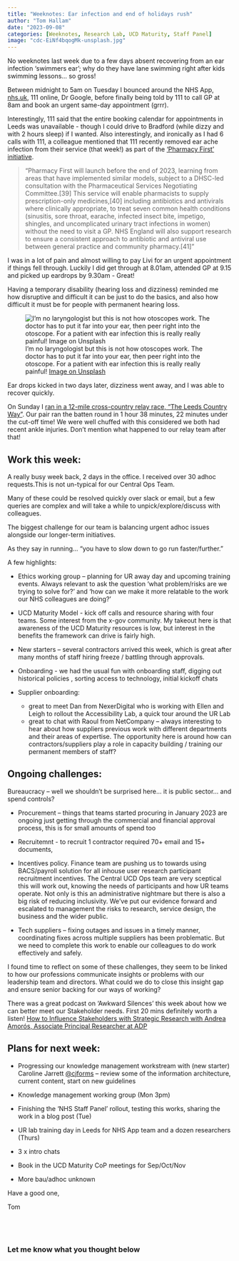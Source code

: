 ```yaml
---
title: "Weeknotes: Ear infection and end of holidays rush"
author: "Tom Hallam"
date: "2023-09-08"
categories: [Weeknotes, Research Lab, UCD Maturity, Staff Panel]
image: "cdc-EiNf4bqogMk-unsplash.jpg"
---
```



No weeknotes last week due to a few days absent recovering from an ear infection ‘swimmers ear'; why do they have lane swimming right after kids swimming lessons... so gross!

Between midnight to 5am on Tuesday I bounced around the NHS App, [nhs.uk](https://www.nhs.uk/conditions/ear-infections/){.external target="_blank"}, 111 online, Dr Google, before finally being told by 111 to call GP at 8am and book an urgent same-day appointment (grrr).

Interestingly, 111 said that the entire booking calendar for appointments in Leeds was unavailable - though I could drive to Bradford (while dizzy and with 2 hours sleep) if I wanted. Also interestingly, and ironically as I had 6 calls with 111, a colleague mentioned that 111 recently removed ear ache infection from their service (that week!) as part of the ['Pharmacy First' initiative](https://www.england.nhs.uk/long-read/delivery-plan-for-recovering-access-to-primary-care-2/#:~:text=Pharmacy%20First%20will,pharmacy.%5B41%5D){.external target="_blank"}.

> "Pharmacy First will launch before the end of 2023, learning from areas that have implemented similar models, subject to a DHSC-led consultation with the Pharmaceutical Services Negotiating Committee.[39] This service will enable pharmacists to supply prescription-only medicines,[40] including antibiotics and antivirals where clinically appropriate, to treat seven common health conditions (sinusitis, sore throat, earache, infected insect bite, impetigo, shingles, and uncomplicated urinary tract infections in women) without the need to visit a GP. NHS England will also support research to ensure a consistent approach to antibiotic and antiviral use between general practice and community pharmacy.[41]"

I was in a lot of pain and almost willing to pay Livi for an urgent appointment if things fell through. Luckily I did get through at 8.01am, attended GP at 9.15 and picked up eardrops by 9.30am - Great!

Having a temporary disability (hearing loss and dizziness) reminded me how disruptive and difficult it can be just to do the basics, and also how difficult it must be for people with permanent hearing loss.

![I'm no laryngologist but this is not how otoscopes work. The doctor has to put it far into your ear, then peer right into the otoscope. For a patient with ear infection this is really really painful! [Image on Unsplash](https://unsplash.com/photos/EiNf4bqogMk){.external fig-alt="Image of doctor testing smiling patient with otoscope." target="_blank"}](cdc-EiNf4bqogMk-unsplash.jpg)

Ear drops kicked in two days later, dizziness went away, and I was able to recover quickly.

On Sunday I [ran in a 12-mile cross-country relay race, “The Leeds Country Way”](https://www.strava.com/activities/9773775180){.external target="_blank"}. Our pair ran the batten round in 1 hour 38 minutes, 22 minutes under the cut-off time! We were well chuffed with this considered we both had recent ankle injuries. Don’t mention what happened to our relay team after that!


## Work this week:

A really busy week back, 2 days in the office. I received over 30 adhoc requests.This is not un-typical for our Central Ops Team. 

Many of these could be resolved quickly over slack or email, but a few queries are complex and will take a while to unpick/explore/discuss with colleagues. 

The biggest challenge for our team is balancing urgent adhoc issues alongside our longer-term initiatives. 

As they say in running… “you have to slow down to go run faster/further.”

A few highlights:

* Ethics working group – planning for UR away day and upcoming training events. Always relevant to ask the question ‘what problem/risks are we trying to solve for?’ and ‘how can we make it more relatable to the work our NHS colleagues are doing?’

* UCD Maturity Model - kick off calls and resource sharing with four teams. Some interest from the x-gov community. My takeout here is that awareness of the UCD Maturity resources is low, but interest in the benefits the framework can drive is fairly high.

* New starters – several contractors arrived this week, which is great after many months of staff hiring freeze / battling through approvals. 

* Onboarding - we had the usual fun with onboarding staff, digging out historical policies , sorting access to technology, initial kickoff chats

* Supplier onboarding:      
    + great to meet Dan from NexerDigital who is working with Ellen and Leigh to rollout the Accessibility Lab, a quick tour around the UR Lab   
    + great to chat with Raoul from NetCompany – always interesting to hear about how suppliers previous work with different departments and their areas of expertise. The opportunity here is around how can contractors/suppliers play a role in capacity building / training our permanent members of staff? 


## Ongoing challenges:

Bureaucracy – well we shouldn’t be surprised here… it is public sector… and spend controls? 

* Procurement – things that teams started procuring in January 2023 are ongoing just getting through the commercial and financial approval process, this is for small amounts of spend too
 
* Recruitemnt - to recruit 1 contractor required 70+ email and 15+ documents,

* Incentives policy. Finance team are pushing us to towards using BACS/payroll solution for all inhouse user research participant recruitment incentives. The Central UCD Ops team are very sceptical this will work out, knowing the needs of participants and how UR teams operate. Not only is this an administrative nightmare but there is also a big risk of reducing inclusivity. We’ve put our evidence forward and escalated to management the risks to research, service design, the business and the wider public.

* Tech suppliers – fixing outages and issues in a timely manner, coordinating fixes across multiple suppliers has been problematic. But we need to complete this work to enable our colleagues to do work effectively and safely.

I found time to reflect on some of these challenges, they seem to be linked to how our professions communicate insights or problems with our leadership team and directors. What could we do to close this insight gap and ensure senior backing for our ways of working?

There was a great podcast on 'Awkward Silences' this week about how we can better meet our Stakeholder needs. First 20 mins definitely worth a listen! [How to Influence Stakeholders with Strategic Research with Andrea Amorós, Associate Principal Researcher at ADP](https://open.spotify.com/episode/407rrK6GPptIMKnLQ1rauf?si=990d052a938b4e36){.external target="_blank"}


## Plans for next week:

* Progressing our knowledge management workstream with (new starter) Caroline Jarrett [@cjforms](https://twitter.com/cjforms){.external target="_blank"} – review some of the information architecture, current content, start on new guidelines

* Knowledge management working group (Mon 3pm)

* Finishing the ‘NHS Staff Panel’ rollout, testing this works, sharing the work in a blog post (Tue)

* UR lab training day in Leeds for NHS App team and a dozen researchers (Thurs)

* 3 x intro chats

* Book in the UCD Maturity CoP meetings for Sep/Oct/Nov

* More bau/adhoc unknown


Have a good one,

Tom


<br>
---

### Let me know what you thought below

<script src="https://giscus.app/client.js"
        data-repo="thomashallam/thomashallam.github.io"
        data-repo-id="R_kgDOIW_M2g"
        data-category="General"
        data-category-id="DIC_kwDOIW_M2s4CSpZr"
        data-mapping="url"
        data-strict="0"
        data-reactions-enabled="1"
        data-emit-metadata="0"
        data-input-position="top"
        data-theme="dark_protanopia"
        data-lang="en"
        data-loading="lazy"
        crossorigin="anonymous"
        async>
</script>